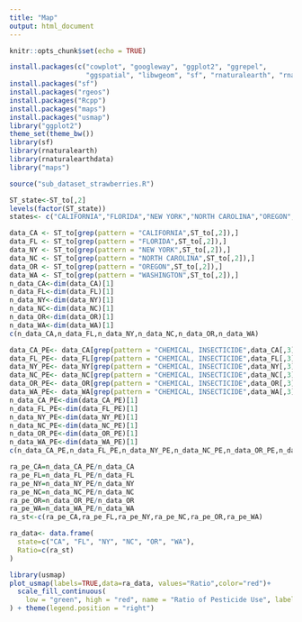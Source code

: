 ```yaml
---
title: "Map"
output: html_document
---
```


```r
knitr::opts_chunk$set(echo = TRUE)
```

```r
install.packages(c("cowplot", "googleway", "ggplot2", "ggrepel", 
                   "ggspatial", "libwgeom", "sf", "rnaturalearth", "rnaturalearthdata"))
install.packages("sf")
install.packages("rgeos")
install.packages("Rcpp")
install.packages("maps")
install.packages("usmap")
library("ggplot2")
theme_set(theme_bw())
library(sf)
library(rnaturalearth)
library(rnaturalearthdata)
library("maps")
```

```r
source("sub_dataset_strawberries.R")
```

```r
ST_state<-ST_to[,2]
levels(factor(ST_state))
states<- c("CALIFORNIA","FLORIDA","NEW YORK","NORTH CAROLINA","OREGON","WASHINGTON")
```

```r
data_CA <- ST_to[grep(pattern = "CALIFORNIA",ST_to[,2]),]
data_FL <- ST_to[grep(pattern = "FLORIDA",ST_to[,2]),]
data_NY <- ST_to[grep(pattern = "NEW YORK",ST_to[,2]),]
data_NC <- ST_to[grep(pattern = "NORTH CAROLINA",ST_to[,2]),]
data_OR <- ST_to[grep(pattern = "OREGON",ST_to[,2]),]
data_WA <- ST_to[grep(pattern = "WASHINGTON",ST_to[,2]),]
n_data_CA<-dim(data_CA)[1]
n_data_FL<-dim(data_FL)[1]
n_data_NY<-dim(data_NY)[1]
n_data_NC<-dim(data_NC)[1]
n_data_OR<-dim(data_OR)[1]
n_data_WA<-dim(data_WA)[1]
c(n_data_CA,n_data_FL,n_data_NY,n_data_NC,n_data_OR,n_data_WA)
```

```r
data_CA_PE<- data_CA[grep(pattern = "CHEMICAL, INSECTICIDE",data_CA[,3]),]
data_FL_PE<- data_FL[grep(pattern = "CHEMICAL, INSECTICIDE",data_FL[,3]),]
data_NY_PE<- data_NY[grep(pattern = "CHEMICAL, INSECTICIDE",data_NY[,3]),]
data_NC_PE<- data_NC[grep(pattern = "CHEMICAL, INSECTICIDE",data_NC[,3]),]
data_OR_PE<- data_OR[grep(pattern = "CHEMICAL, INSECTICIDE",data_OR[,3]),]
data_WA_PE<- data_WA[grep(pattern = "CHEMICAL, INSECTICIDE",data_WA[,3]),]
n_data_CA_PE<-dim(data_CA_PE)[1]
n_data_FL_PE<-dim(data_FL_PE)[1]
n_data_NY_PE<-dim(data_NY_PE)[1]
n_data_NC_PE<-dim(data_NC_PE)[1]
n_data_OR_PE<-dim(data_OR_PE)[1]
n_data_WA_PE<-dim(data_WA_PE)[1]
c(n_data_CA_PE,n_data_FL_PE,n_data_NY_PE,n_data_NC_PE,n_data_OR_PE,n_data_WA_PE)
```

```r
ra_pe_CA=n_data_CA_PE/n_data_CA
ra_pe_FL=n_data_FL_PE/n_data_FL
ra_pe_NY=n_data_NY_PE/n_data_NY
ra_pe_NC=n_data_NC_PE/n_data_NC
ra_pe_OR=n_data_OR_PE/n_data_OR
ra_pe_WA=n_data_WA_PE/n_data_WA
ra_st<-c(ra_pe_CA,ra_pe_FL,ra_pe_NY,ra_pe_NC,ra_pe_OR,ra_pe_WA)
```

```r
ra_data<- data.frame(
  state=c("CA", "FL", "NY", "NC", "OR", "WA"),
  Ratio=c(ra_st)
)
```

```r
library(usmap)
plot_usmap(labels=TRUE,data=ra_data, values="Ratio",color="red")+
  scale_fill_continuous(
    low = "green", high = "red", name = "Ratio of Pesticide Use", label = scales::comma
) + theme(legend.position = "right")

```

